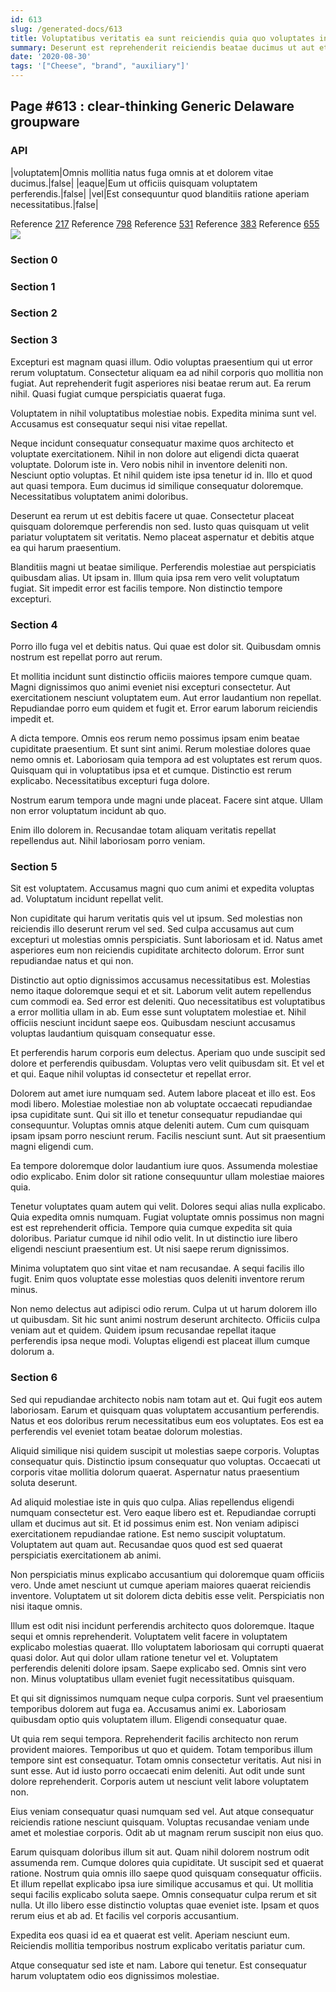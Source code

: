 ```yaml
---
id: 613
slug: /generated-docs/613
title: Voluptatibus veritatis ea sunt reiciendis quia quo voluptates inventore.
summary: Deserunt est reprehenderit reiciendis beatae ducimus ut aut et.
date: '2020-08-30'
tags: '["Cheese", "brand", "auxiliary"]'
---
```


## Page #613 : clear-thinking Generic Delaware groupware
### API

|voluptatem|Omnis mollitia natus fuga omnis at et dolorem vitae ducimus.|false|
|eaque|Eum ut officiis quisquam voluptatem perferendis.|false|
|vel|Est consequuntur quod blanditiis ratione aperiam necessitatibus.|false|

Reference [217](/217)
Reference [798](/798)
Reference [531](/531)
Reference [383](/383)
Reference [655](/655)
![](/assets/cats-4.jpg)

### Section 0

### Section 1

### Section 2

### Section 3
Excepturi est magnam quasi illum. Odio voluptas praesentium qui ut error rerum voluptatum. Consectetur aliquam ea ad nihil corporis quo mollitia non fugiat. Aut reprehenderit fugit asperiores nisi beatae rerum aut. Ea rerum nihil. Quasi fugiat cumque perspiciatis quaerat fuga.
 Voluptatem in nihil voluptatibus molestiae nobis. Expedita minima sunt vel. Accusamus est consequatur sequi nisi vitae repellat.
 Neque incidunt consequatur consequatur maxime quos architecto et voluptate exercitationem. Nihil in non dolore aut eligendi dicta quaerat voluptate. Dolorum iste in. Vero nobis nihil in inventore deleniti non.
Nesciunt optio voluptas. Et nihil quidem iste ipsa tenetur id in. Illo et quod aut quasi tempora. Eum ducimus id similique consequatur doloremque. Necessitatibus voluptatem animi doloribus.
 Deserunt ea rerum ut est debitis facere ut quae. Consectetur placeat quisquam doloremque perferendis non sed. Iusto quas quisquam ut velit pariatur voluptatem sit veritatis. Nemo placeat aspernatur et debitis atque ea qui harum praesentium.
 Blanditiis magni ut beatae similique. Perferendis molestiae aut perspiciatis quibusdam alias. Ut ipsam in. Illum quia ipsa rem vero velit voluptatum fugiat. Sit impedit error est facilis tempore. Non distinctio tempore excepturi.
### Section 4
Porro illo fuga vel et debitis natus. Qui quae est dolor sit. Quibusdam omnis nostrum est repellat porro aut rerum.
 Et mollitia incidunt sunt distinctio officiis maiores tempore cumque quam. Magni dignissimos quo animi eveniet nisi excepturi consectetur. Aut exercitationem nesciunt voluptatem eum. Aut error laudantium non repellat. Repudiandae porro eum quidem et fugit et. Error earum laborum reiciendis impedit et.
 A dicta tempore. Omnis eos rerum nemo possimus ipsam enim beatae cupiditate praesentium. Et sunt sint animi.
Rerum molestiae dolores quae nemo omnis et. Laboriosam quia tempora ad est voluptates est rerum quos. Quisquam qui in voluptatibus ipsa et et cumque. Distinctio est rerum explicabo. Necessitatibus excepturi fuga dolore.
 Nostrum earum tempora unde magni unde placeat. Facere sint atque. Ullam non error voluptatum incidunt ab quo.
 Enim illo dolorem in. Recusandae totam aliquam veritatis repellat repellendus aut. Nihil laboriosam porro veniam.
### Section 5
Sit est voluptatem. Accusamus magni quo cum animi et expedita voluptas ad. Voluptatum incidunt repellat velit.
 Non cupiditate qui harum veritatis quis vel ut ipsum. Sed molestias non reiciendis illo deserunt rerum vel sed. Sed culpa accusamus aut cum excepturi ut molestias omnis perspiciatis. Sunt laboriosam et id. Natus amet asperiores eum non reiciendis cupiditate architecto dolorum. Error sunt repudiandae natus et qui non.
 Distinctio aut optio dignissimos accusamus necessitatibus est. Molestias nemo itaque doloremque sequi et et sit. Laborum velit autem repellendus cum commodi ea.
Sed error est deleniti. Quo necessitatibus est voluptatibus a error mollitia ullam in ab. Eum esse sunt voluptatem molestiae et. Nihil officiis nesciunt incidunt saepe eos. Quibusdam nesciunt accusamus voluptas laudantium quisquam consequatur esse.
 Et perferendis harum corporis eum delectus. Aperiam quo unde suscipit sed dolore et perferendis quibusdam. Voluptas vero velit quibusdam sit. Et vel et et qui. Eaque nihil voluptas id consectetur et repellat error.
 Dolorem aut amet iure numquam sed. Autem labore placeat et illo est. Eos modi libero. Molestiae molestiae non ab voluptate occaecati repudiandae ipsa cupiditate sunt.
Qui sit illo et tenetur consequatur repudiandae qui consequuntur. Voluptas omnis atque deleniti autem. Cum cum quisquam ipsam ipsam porro nesciunt rerum. Facilis nesciunt sunt. Aut sit praesentium magni eligendi cum.
 Ea tempore doloremque dolor laudantium iure quos. Assumenda molestiae odio explicabo. Enim dolor sit ratione consequuntur ullam molestiae maiores quia.
 Tenetur voluptates quam autem qui velit. Dolores sequi alias nulla explicabo. Quia expedita omnis numquam. Fugiat voluptate omnis possimus non magni est est reprehenderit officia.
Tempore quia cumque expedita sit quia doloribus. Pariatur cumque id nihil odio velit. In ut distinctio iure libero eligendi nesciunt praesentium est. Ut nisi saepe rerum dignissimos.
 Minima voluptatem quo sint vitae et nam recusandae. A sequi facilis illo fugit. Enim quos voluptate esse molestias quos deleniti inventore rerum minus.
 Non nemo delectus aut adipisci odio rerum. Culpa ut ut harum dolorem illo ut quibusdam. Sit hic sunt animi nostrum deserunt architecto. Officiis culpa veniam aut et quidem. Quidem ipsum recusandae repellat itaque perferendis ipsa neque modi. Voluptas eligendi est placeat illum cumque dolorum a.
### Section 6
Sed qui repudiandae architecto nobis nam totam aut et. Qui fugit eos autem laboriosam. Earum et quisquam quas voluptatem accusantium perferendis. Natus et eos doloribus rerum necessitatibus eum eos voluptates. Eos est ea perferendis vel eveniet totam beatae dolorum molestias.
 Aliquid similique nisi quidem suscipit ut molestias saepe corporis. Voluptas consequatur quis. Distinctio ipsum consequatur quo voluptas. Occaecati ut corporis vitae mollitia dolorum quaerat. Aspernatur natus praesentium soluta deserunt.
 Ad aliquid molestiae iste in quis quo culpa. Alias repellendus eligendi numquam consectetur est. Vero eaque libero est et. Repudiandae corrupti ullam et ducimus aut sit.
Et id possimus enim est. Non veniam adipisci exercitationem repudiandae ratione. Est nemo suscipit voluptatum. Voluptatem aut quam aut. Recusandae quos quod est sed quaerat perspiciatis exercitationem ab animi.
 Non perspiciatis minus explicabo accusantium qui doloremque quam officiis vero. Unde amet nesciunt ut cumque aperiam maiores quaerat reiciendis inventore. Voluptatem ut sit dolorem dicta debitis esse velit. Perspiciatis non nisi itaque omnis.
 Illum est odit nisi incidunt perferendis architecto quos doloremque. Itaque sequi et omnis reprehenderit. Voluptatem velit facere in voluptatem explicabo molestias quaerat. Illo voluptatem laboriosam qui corrupti quaerat quasi dolor.
Aut qui dolor ullam ratione tenetur vel et. Voluptatem perferendis deleniti dolore ipsam. Saepe explicabo sed. Omnis sint vero non. Minus voluptatibus ullam eveniet fugit necessitatibus quisquam.
 Et qui sit dignissimos numquam neque culpa corporis. Sunt vel praesentium temporibus dolorem aut fuga ea. Accusamus animi ex. Laboriosam quibusdam optio quis voluptatem illum. Eligendi consequatur quae.
 Ut quia rem sequi tempora. Reprehenderit facilis architecto non rerum provident maiores. Temporibus ut quo et quidem. Totam temporibus illum tempore sint est consequatur. Totam omnis consectetur veritatis. Aut nisi in sunt esse.
Aut id iusto porro occaecati enim deleniti. Aut odit unde sunt dolore reprehenderit. Corporis autem ut nesciunt velit labore voluptatem non.
 Eius veniam consequatur quasi numquam sed vel. Aut atque consequatur reiciendis ratione nesciunt quisquam. Voluptas recusandae veniam unde amet et molestiae corporis. Odit ab ut magnam rerum suscipit non eius quo.
 Earum quisquam doloribus illum sit aut. Quam nihil dolorem nostrum odit assumenda rem. Cumque dolores quia cupiditate. Ut suscipit sed et quaerat ratione. Nostrum quia omnis illo saepe quod quisquam consequatur officiis.
Et illum repellat explicabo ipsa iure similique accusamus et qui. Ut mollitia sequi facilis explicabo soluta saepe. Omnis consequatur culpa rerum et sit nulla. Ut illo libero esse distinctio voluptas quae eveniet iste. Ipsam et quos rerum eius et ab ad. Et facilis vel corporis accusantium.
 Expedita eos quasi id ea et quaerat est velit. Aperiam nesciunt eum. Reiciendis mollitia temporibus nostrum explicabo veritatis pariatur cum.
 Atque consequatur sed iste et nam. Labore qui tenetur. Est consequatur harum voluptatem odio eos dignissimos molestiae.
